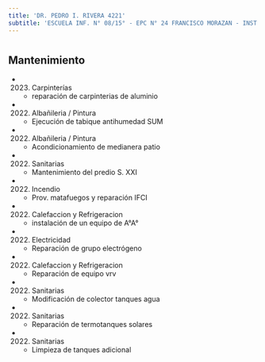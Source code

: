 ```yaml
---
title: 'DR. PEDRO I. RIVERA 4221'
subtitle: 'ESCUELA INF. N° 08/15° - EPC N° 24 FRANCISCO MORAZAN - INST. SUPERIOR DEL PROF. DE EDUCACIÓN ESPECIAL'
---
```


#


## Mantenimiento

*  (2023) Carpinterías 
    + reparación de carpinterias de aluminio

*  (2022) Albañileria / Pintura 
    + Ejecución de tabique antihumedad SUM

*  (2022) Albañileria / Pintura 
    + Acondicionamiento de medianera patio

*  (2022) Sanitarias 
    + Mantenimiento del predio S. XXI

*  (2022) Incendio 
    + Prov. matafuegos y reparación IFCI

*  (2022) Calefaccion y Refrigeracion 
    + instalación de un equipo de A°A°

*  (2022) Electricidad 
    + Reparación de grupo electrógeno

*  (2022) Calefaccion y Refrigeracion 
    + Reparación de equipo vrv

*  (2022) Sanitarias 
    + Modificación de colector tanques agua

*  (2022) Sanitarias 
    + Reparación de termotanques solares

*  (2022) Sanitarias 
    + Limpieza de tanques adicional



